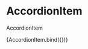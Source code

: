 
<Meta title="components/molecules/AccordionItem" decorators={[withDesign]} />

# AccordionItem

AccordionItem

<Canvas>
  <Story
    name="Single AccordionItem"
    parameters={{
      design: {
        type: 'figma',
        url: '',
      },
    }}
    args={{
      className: '',
      title: 'Lorem Ipsum',
      initialState: false,
      open: false,
      children: 'Lorem Ipsum',
    }}
  >
    {AccordionItem.bind({})}
  </Story>
</Canvas>

<ArgsTable of={AccordionItemSmall} />

